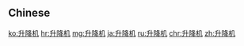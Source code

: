 {{also|升降機|昇降機}}
==Chinese==
{{zh-see|升降機}}

[[ko:升降机]]
[[hr:升降机]]
[[mg:升降机]]
[[ja:升降机]]
[[ru:升降机]]
[[chr:升降机]]
[[zh:升降机]]